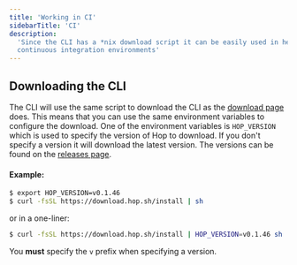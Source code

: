 ```yaml
---
title: 'Working in CI'
sidebarTitle: 'CI'
description:
  'Since the CLI has a *nix download script it can be easily used in headless /
  continuous integration environments'
---
```


## Downloading the CLI

The CLI will use the same script to download the CLI as the
[download page](/cli/overview) does. This means that you can use the same
environment variables to configure the download. One of the environment
variables is `HOP_VERSION` which is used to specify the version of Hop to
download. If you don't specify a version it will download the latest version.
The versions can be found on the
[releases page](https://github.com/hopinc/cli/tags).

#### Example:

```bash
$ export HOP_VERSION=v0.1.46
$ curl -fsSL https://download.hop.sh/install | sh
```

or in a one-liner:

```bash
$ curl -fsSL https://download.hop.sh/install | HOP_VERSION=v0.1.46 sh
```

<Note>You **must** specify the `v` prefix when specifying a version.</Note>
